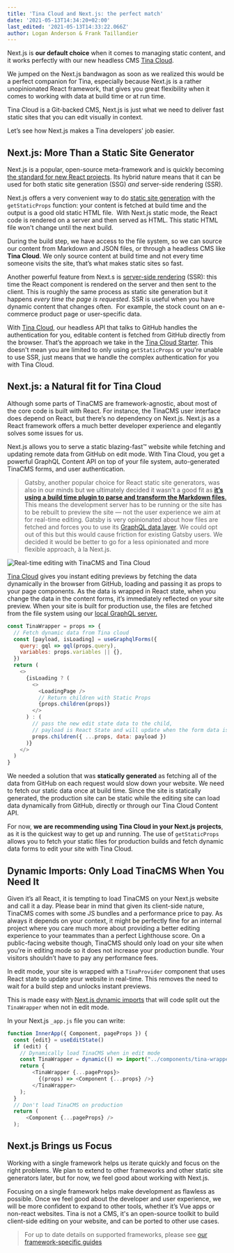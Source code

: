 ```yaml
---
title: 'Tina Cloud and Next.js: the perfect match'
date: '2021-05-13T14:34:20+02:00'
last_edited: '2021-05-13T14:33:22.066Z'
author: Logan Anderson & Frank Taillandier
---
```


Next.js is **our default choice** when it comes to managing static content, and it works perfectly with our new headless CMS [Tina Cloud](/cloud/).

We jumped on the Next.js bandwagon as soon as we realized this would be a perfect companion for Tina, especially because Next.js is a rather unopinionated React framework, that gives you great flexibility when it comes to working with data at build time or at run time.

Tina Cloud is a Git-backed CMS, Next.js is just what we need to deliver fast static sites that you can edit visually in context.

Let’s see how Next.js makes a Tina developers' job easier.

## Next.js: More Than a Static Site Generator

Next.js is a popular, open-source meta-framework and is quickly becoming[ the standard for new React projects](https://www.npmtrends.com/next-vs-gatsby). Its hybrid nature means that it can be used for both static site generation (SSG) *and* server-side rendering (SSR).

Next.js offers a very convenient way to do [static site generation](https://nextjs.org/docs/basic-features/data-fetching#getstaticprops-static-generation) with the  `getStaticProps` function: your content is fetched at build time and the output is a good old static HTML file.
 With Next.js static mode, the React code is rendered on a server and then served as HTML. This static HTML file won't change until the next build.

During the build step, we have access to the file system, so we can source our content from Markdown and JSON files, or through a headless CMS like **Tina Cloud**. We only source content at build time and not every time someone visits the site, that’s what makes static sites so fast.

Another powerful feature from Next.s is [server-side rendering](https://nextjs.org/docs/basic-features/data-fetching#getserversideprops-server-side-rendering) (SSR): this time the React component is rendered on the server and then sent to the client. This is roughly the same process as static site generation but it happens *every time the page is requested*. SSR is useful when you have dynamic content that changes often.  For example, the stock count on an e-commerce product page or user-specific data.

With [Tina Cloud](/cloud/), our headless API that talks to GitHub handles the authentication for you, editable content is fetched from GitHub directly from the browser. That’s the approach we take in the [Tina Cloud Starter](https://github.com/tinacms/tina-cloud-starter). This doesn't mean you are limited to only using `getStaticProps` or you're unable to use SSR, just means that we handle the complex authentication for you with Tina Cloud.

## Next.js: a Natural fit for Tina Cloud

Although some parts of TinaCMS are framework-agnostic, about most of the core code is built with React. For instance, the TinaCMS user interface does depend on React, but there’s no dependency on Next.js. Next.js as a React framework offers a much better developer experience and elegantly solves some issues for us.

Next.js allows you to serve a static blazing-fast™ website while fetching and updating remote data from GitHub on edit mode. With Tina Cloud, you get a powerful GraphQL Content API on top of your file system, auto-generated TinaCMS forms, and user authentication.

> Gatsby, another popular choice for React static site generators, was also in our minds but we ultimately decided it wasn't a good fit as [**it’s using a build time plugin to parse and transform the Markdown files**.](https://www.gatsbyjs.com/docs/how-to/sourcing-data/sourcing-from-the-filesystem) This means the development server has to be running or the site has to be rebuilt to preview the site — not the user experience we aim at for real-time editing. Gatsby is very opinionated about how files are fetched and forces you to use its [GraphQL data layer](https://www.gatsbyjs.com/docs/how-to/sourcing-data/sourcing-from-the-filesystem#using-gatsby-source-filesystem). We could opt out of this but this would cause friction for existing Gatsby users. We decided it would be better to go for a less opinionated and more flexible approach, à la Next.js.

![Real-time editing with TinaCMS and Tina Cloud](/img/blog/edit_demo.gif "Real-time editing with TinaCMS and Tina Cloud")

[Tina Cloud](/cloud/) gives you instant editing previews by fetching the data dynamically in the browser from GitHub, loading and passing it as props to your page components. As the data is wrapped in React state, when you change the data in the content forms, it’s immediately reflected on your site preview. When your site is built for production use, the files are fetched from the file system using our [local GraphQL server.](/blog/using-graphql-with-the-filesystem/)

```js
const TinaWrapper = props => {
  // Fetch dynamic data from Tina cloud
  const [payload, isLoading] = useGraphqlForms({
    query: gql => gql(props.query),
    variables: props.variables || {},
  })
  return (
    <>
      {isLoading ? (
        <>
          <LoadingPage />
          // Return children with Static Props
          {props.children(props)}
        </>
      ) : (
        // pass the new edit state data to the child,
        // payload is React State and will update when the form data is updated
        props.children({ ...props, data: payload })
      )}
    </>
  )
}
```

We needed a solution that was **statically generated** as fetching all of the data from GitHub on each request would slow down your website. We need to fetch our static data once at build time. Since the site is statically generated, the production site can be static while the editing site can load data dynamically from GitHub, directly or through our Tina Cloud Content API.

For now, **we are recommending using Tina Cloud in your Next.js projects**, as it is the quickest way to get up and running. The use of `getStaticProps` allows you to fetch your static files for production builds and fetch dynamic data forms to edit your site with Tina Cloud.

## Dynamic Imports: Only Load TinaCMS When You Need It

Given it’s all React, it is tempting to load TinaCMS on your Next.js website and call it a day. Please bear in mind that given its client-side nature, TinaCMS comes with some JS bundles and a performance price to pay. As always it depends on your context, it might be perfectly fine for an internal project where you care much more about providing a better editing experience to your teammates than a perfect Lighthouse score. On a public-facing website though, TinaCMS should only load on your site when you're in editing mode so it does not increase your production bundle. Your visitors shouldn’t have to pay any performance fees.

In edit mode, your site is wrapped with a `TinaProvider` component that uses React state to update your website in real-time. This removes the need to wait for a build step and unlocks instant previews.

This is made easy with [Next.js dynamic imports](https://nextjs.org/docs/advanced-features/dynamic-import#basic-usage) that will code split out the `TinaWrapper` when not in edit mode.

In your Next.js `_app.js` file you can write:

```js
function InnerApp({ Component, pageProps }) {
  const {edit} = useEditState()
  if (edit) {
    // Dynamically load TinaCMS when in edit mode
    const TinaWrapper = dynamic(() => import("../components/tina-wrapper"));
    return {
        <TinaWrapper {...pageProps}>
          {(props) => <Component {...props} />}
        </TinaWrapper>
    );
  }
  // Don't load TinaCMS on production
  return (
      <Component {...pageProps} />
  );
```

## Next.js Brings us Focus

Working with a single framework helps us iterate quickly and focus on the right problems. We plan to extend to other frameworks and other static site generators later, but for now, we feel good about working with Next.js.

Focusing on a single framework helps make development as flawless as possible. Once we feel good about the developer and user experience, we will be more confident to expand to other tools, whether it’s Vue apps or non-react websites. Tina is not a CMS, it's an open-source toolkit to build client-side editing on your website, and can be ported to other use cases.

> For up to date details on supported frameworks, please see [our framework-specific guides]()

